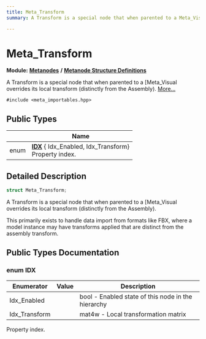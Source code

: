 ```yaml
---
title: Meta_Transform
summary: A Transform is a special node that when parented to a Meta_Visual overrides its local transform (distinctly from the Assembly). 

---
```


# Meta_Transform

**Module:** **[Metanodes](../Modules/group__api__metanodes.mdx)** **/** **[Metanode Structure Definitions](../Modules/group__api__metadefs.mdx)**



A Transform is a special node that when parented to a [Meta_Visual overrides its local transform (distinctly from the Assembly).  [More...](#detailed-description)


`#include <meta_importables.hpp>`

## Public Types

|                | Name           |
| -------------- | -------------- |
| enum| **[IDX](../Classes/struct_meta___transform.mdx#enum-idx)** { Idx_Enabled, Idx_Transform}<br />Property index.  |

## Detailed Description

```cpp
struct Meta_Transform;
```

A Transform is a special node that when parented to a [Meta_Visual overrides its local transform (distinctly from the Assembly). 

This primarily exists to handle data import from formats like FBX, where a model instance may have transforms applied that are distinct from the assembly transform. 

## Public Types Documentation

### enum IDX

| Enumerator | Value | Description |
| ---------- | ----- | ----------- |
| Idx_Enabled | | bool - Enabled state of this node in the hierarchy   |
| Idx_Transform | | mat4w - Local transformation matrix   |



Property index. 

